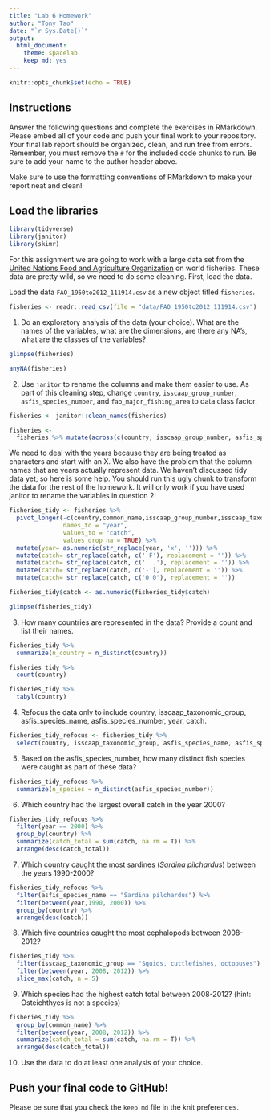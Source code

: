 ```yaml
---
title: "Lab 6 Homework"
author: "Tony Tao"
date: "`r Sys.Date()`"
output:
  html_document: 
    theme: spacelab
    keep_md: yes
---
```


```r
knitr::opts_chunk$set(echo = TRUE)
```

## Instructions
Answer the following questions and complete the exercises in RMarkdown. Please embed all of your code and push your final work to your repository. Your final lab report should be organized, clean, and run free from errors. Remember, you must remove the `#` for the included code chunks to run. Be sure to add your name to the author header above.  

Make sure to use the formatting conventions of RMarkdown to make your report neat and clean!  

## Load the libraries
```r
library(tidyverse)
library(janitor)
library(skimr)
```

For this assignment we are going to work with a large data set from the [United Nations Food and Agriculture Organization](http://www.fao.org/about/en/) on world fisheries. These data are pretty wild, so we need to do some cleaning. First, load the data.  

Load the data `FAO_1950to2012_111914.csv` as a new object titled `fisheries`.
```r
fisheries <- readr::read_csv(file = "data/FAO_1950to2012_111914.csv")
```

1. Do an exploratory analysis of the data (your choice). What are the names of the variables, what are the dimensions, are there any NA's, what are the classes of the variables?  
```r
glimpse(fisheries)
```
```r
anyNA(fisheries)
```

2. Use `janitor` to rename the columns and make them easier to use. As part of this cleaning step, change `country`, `isscaap_group_number`, `asfis_species_number`, and `fao_major_fishing_area` to data class factor. 
```r
fisheries <- janitor::clean_names(fisheries)
```

```r
fisheries <- 
  fisheries %>% mutate(across(c(country, isscaap_group_number, asfis_species_number, fao_major_fishing_area), as_factor))
```

We need to deal with the years because they are being treated as characters and start with an X. We also have the problem that the column names that are years actually represent data. We haven't discussed tidy data yet, so here is some help. You should run this ugly chunk to transform the data for the rest of the homework. It will only work if you have used janitor to rename the variables in question 2!
```r
fisheries_tidy <- fisheries %>% 
  pivot_longer(-c(country,common_name,isscaap_group_number,isscaap_taxonomic_group,asfis_species_number,asfis_species_name,fao_major_fishing_area,measure),
               names_to = "year",
               values_to = "catch",
               values_drop_na = TRUE) %>% 
  mutate(year= as.numeric(str_replace(year, 'x', ''))) %>% 
  mutate(catch= str_replace(catch, c(' F'), replacement = '')) %>% 
  mutate(catch= str_replace(catch, c('...'), replacement = '')) %>% 
  mutate(catch= str_replace(catch, c('-'), replacement = '')) %>% 
  mutate(catch= str_replace(catch, c('0 0'), replacement = ''))

fisheries_tidy$catch <- as.numeric(fisheries_tidy$catch)
```

```r
glimpse(fisheries_tidy)
```

3. How many countries are represented in the data? Provide a count and list their names.
```r
fisheries_tidy %>% 
  summarize(n_country = n_distinct(country))
```
```r
fisheries_tidy %>% 
  count(country) 
```

```r
fisheries_tidy %>% 
  tabyl(country)
```


4. Refocus the data only to include country, isscaap_taxonomic_group, asfis_species_name, asfis_species_number, year, catch.
```r
fisheries_tidy_refocus <- fisheries_tidy %>% 
  select(country, isscaap_taxonomic_group, asfis_species_name, asfis_species_number, year,catch)
```

5. Based on the asfis_species_number, how many distinct fish species were caught as part of these data?
```r
fisheries_tidy_refocus %>% 
  summarize(n_species = n_distinct(asfis_species_number))
```

6. Which country had the largest overall catch in the year 2000?
```r
fisheries_tidy_refocus %>% 
  filter(year == 2000) %>% 
  group_by(country) %>% 
  summarize(catch_total = sum(catch, na.rm = T)) %>% 
  arrange(desc(catch_total))
```

7. Which country caught the most sardines (_Sardina pilchardus_) between the years 1990-2000?
```r
fisheries_tidy_refocus %>% 
  filter(asfis_species_name == "Sardina pilchardus") %>% 
  filter(between(year,1990, 2000)) %>% 
  group_by(country) %>% 
  arrange(desc(catch))
```

8. Which five countries caught the most cephalopods between 2008-2012?
```r
fisheries_tidy %>% 
  filter(isscaap_taxonomic_group == "Squids, cuttlefishes, octopuses") %>% 
  filter(between(year, 2008, 2012)) %>% 
  slice_max(catch, n = 5)
```

9. Which species had the highest catch total between 2008-2012? (hint: Osteichthyes is not a species)
```r
fisheries_tidy %>% 
  group_by(common_name) %>% 
  filter(between(year, 2008, 2012)) %>% 
  summarize(catch_total = sum(catch, na.rm = T)) %>% 
  arrange(desc(catch_total))
```

10. Use the data to do at least one analysis of your choice.

## Push your final code to GitHub!
Please be sure that you check the `keep md` file in the knit preferences.   
